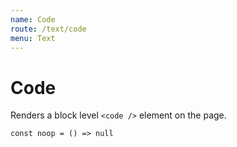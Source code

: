 ```yaml
---
name: Code
route: /text/code
menu: Text
---
```



# Code

<ComponentDetail
  of="Code"
  status="experimental"
  github="https://github.com/looker/lens/blob/master/src/components/Text/Code.tsx"
  Figma="file/SmIM3VUQUgo8xb4o7UUxflkT/Typography?node-id=304%3A2"
/>

Renders a block level `<code />` element on the page.

<Playground>
  <Code>const noop = () => null</Code>
</Playground>
